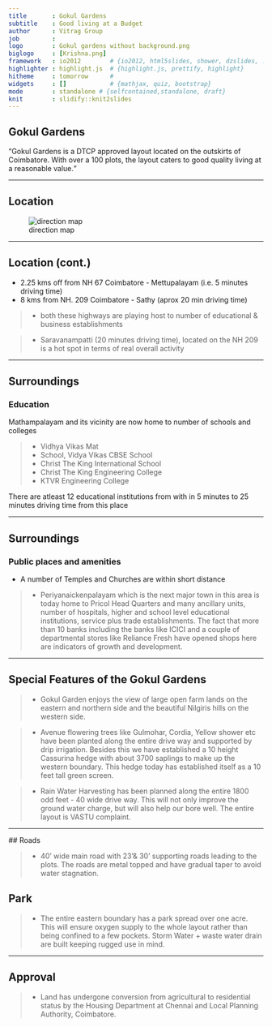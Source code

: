 ```yaml
---
title       : Gokul Gardens
subtitle    : Good living at a Budget
author      : Vitrag Group
job         : 
logo        : Gokul gardens without background.png
biglogo     : [Krishna.png]
framework   : io2012        # {io2012, html5slides, shower, dzslides, ...}
highlighter : highlight.js  # {highlight.js, prettify, highlight}
hitheme     : tomorrow      # 
widgets     : []            # {mathjax, quiz, bootstrap}
mode        : standalone # {selfcontained,standalone, draft}
knit        : slidify::knit2slides
---
```


<!-- Limit image width and height -->
<style type='text/css'>
img {
    max-height: 560px;
    max-width: 964px;
}
</style>

<!-- Center image on slide -->
<script src="http://ajax.aspnetcdn.com/ajax/jQuery/jquery-1.7.min.js"></script>
<script type='text/javascript'>
$(function() {
    $("p:has(img)").addClass('centered');
});
</script>

## Gokul Gardens

<q>Gokul Gardens is a DTCP approved layout located on the outskirts of Coimbatore. With over a 100 plots, the layout caters to good quality living at a reasonable value.</q>

--- 

## Location

![direction map](assets/img/LocationMap.jpg)

--- 

## Location (cont.)

* 2.25 kms off from NH 67 Coimbatore - Mettupalayam (i.e. 5 minutes driving time)
* 8 kms from NH. 209 Coimbatore - Sathy (aprox 20 min driving time)

>* both these highways are playing host to number of educational & business establishments

>* Saravanampatti (20 minutes driving time), located on the NH 209 is a hot spot in terms of real overall activity

---

## Surroundings

### Education

Mathampalayam and its vicinity are now home to number of schools and colleges

>* Vidhya Vikas Mat
>* School, Vidya Vikas CBSE School
>* Christ The King International School
>* Christ The King Engineering College
>* KTVR Engineering College

There are atleast 12 educational institutions from with in 5 minutes to 25 minutes driving time from this place

---

## Surroundings

### Public places and amenities

* A number of Temples and Churches are within short distance

>* Periyanaickenpalayam which is the next major town in this area is today home to <span class="red">Pricol</span> Head Quarters and many ancillary units, number of <span class="red">hospitals</span>, higher and school level <span class="red">educational</span> institutions, service plus trade establishments. The fact that more than 10 <span class="red">banks</span> including the banks like ICICI and a couple of departmental stores like Reliance Fresh have opened shops here are indicators of growth and development.

---
  
## Special Features of the Gokul Gardens
  
  >* Gokul Garden enjoys the view of large open farm lands on the eastern and northern side and the beautiful Nilgiris hills on the western side.

>* Avenue flowering trees like Gulmohar, Cordia, Yellow shower etc have been planted along the entire drive way and supported by drip irrigation. Besides this we have established a 10 height Cassurina hedge with about 3700 saplings to make up the western boundary. This hedge today has established itself as a 10 feet tall green screen.

>* Rain Water Harvesting has been planned along the entire 1800 odd feet - 40 wide drive way. This will not only improve the ground water charge, but will also help our bore well. The entire layout is VASTU complaint.

---
  
  ## Roads
  
  >* 40' wide main road with 23'& 30' supporting roads leading to the plots. The roads are metal topped and have gradual taper to avoid water stagnation.

## Park

>* The entire eastern boundary has a park spread over one acre. This will ensure oxygen supply to the whole layout rather than being confined to a few pockets.
Storm Water + waste water drain are built keeping rugged use in mind.

---

## Approval

>* Land has undergone conversion from agricultural to residential status by the Housing Department at Chennai and Local Planning Authority, Coimbatore.


